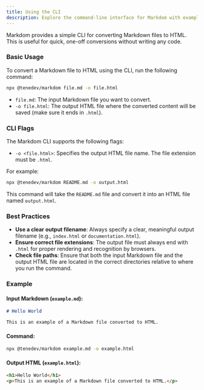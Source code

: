 ```yaml
---
title: Using the CLI
description: Explore the command-line interface for Markdom with examples of input/output flags and best practices.
---
```


Markdom provides a simple CLI for converting Markdown files to HTML. This is useful for quick, one-off conversions without writing any code.

### Basic Usage

To convert a Markdown file to HTML using the CLI, run the following command:

```bash
npx @tenedev/markdom file.md -o file.html
```

- `file.md`: The input Markdown file you want to convert.
- `-o file.html`: The output HTML file where the converted content will be saved (make sure it ends in `.html`).

### CLI Flags

The Markdom CLI supports the following flags:

- `-o <file.html>`: Specifies the output HTML file name. The file extension must be `.html`.

For example:

```bash
npx @tenedev/markdom README.md -o output.html
```

This command will take the `README.md` file and convert it into an HTML file named `output.html`.

### Best Practices

- **Use a clear output filename**: Always specify a clear, meaningful output filename (e.g., `index.html` or `documentation.html`).
- **Ensure correct file extensions**: The output file must always end with `.html` for proper rendering and recognition by browsers.
- **Check file paths**: Ensure that both the input Markdown file and the output HTML file are located in the correct directories relative to where you run the command.

### Example

#### Input Markdown (`example.md`):

```markdown
# Hello World

This is an example of a Markdown file converted to HTML.
```

#### Command:

```bash
npx @tenedev/markdom example.md -o example.html
```

#### Output HTML (`example.html`):

```html
<h1>Hello World</h1>
<p>This is an example of a Markdown file converted to HTML.</p>
```

